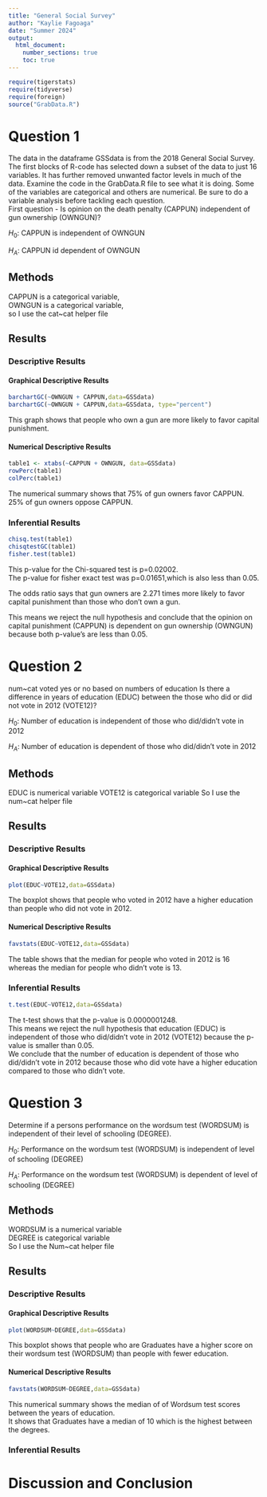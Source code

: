 ```yaml
---
title: "General Social Survey"
author: "Kaylie Fagoaga"
date: "Summer 2024"
output: 
  html_document:
    number_sections: true
    toc: true
---
```



```r
require(tigerstats)
require(tidyverse)
require(foreign)
source("GrabData.R")
```




#  Question 1

<!--In this section you explain what you are trying to show.  Where did the data come from?  What is the research or other question you are trying to answer?!-->

The data in the dataframe GSSdata is from the 2018 General Social Survey. The first blocks of R-code has selected down a subset of the data to just 16 variables. It has further removed unwanted factor levels in much of the data. Examine the code in the GrabData.R file to see what it is doing. Some of the variables are categorical and others are numerical. Be sure to do a variable analysis before tackling each question.  
First question - Is opinion on the death penalty (CAPPUN) independent of gun ownership (OWNGUN)?

$H_0$: CAPPUN is independent of OWNGUN 

$H_A$: CAPPUN id dependent of OWNGUN

## Methods

<!--Decide on your methods:  use "variable analysis" or other appropriate descriptors.  Make sure to choose at least one graphical method and at least one numerical method.!-->
CAPPUN is a categorical variable,  
OWNGUN is a categorical variable,   
so I use the cat~cat helper file

## Results

<!--Divide this section into two sub-sections:  One for your descriptive  results and one for your inferential results.!-->

### Descriptive Results

#### Graphical Descriptive Results

```r
barchartGC(~OWNGUN + CAPPUN,data=GSSdata)
barchartGC(~OWNGUN + CAPPUN,data=GSSdata, type="percent")

```

This graph shows that people who own a gun are more likely to favor capital punishment.     




<!--Graphical results here.  Make sure to show your code.  Provide appropriate labels for axes, giving units if possible, and provide a good title for the graph, too.  Use the graphical results to describe the patterns if any that exist in the data as focused toward the research question!-->

#### Numerical Descriptive Results


<!--Numerical results go here. Use the numerical results to describe the patterns if any that exist in the data as focused toward the research question!-->
```r
table1 <- xtabs(~CAPPUN + OWNGUN, data=GSSdata)
rowPerc(table1)
colPerc(table1)
```

The numerical summary shows that 75% of gun owners favor CAPPUN. 25% of gun owners oppose CAPPUN.   


### Inferential Results

```r
chisq.test(table1)
chisqtestGC(table1)
fisher.test(table1)
```

This p-value for the Chi-squared test is p=0.02002.   
The p-value for fisher exact test was p=0.01651,which is also less than 0.05. 

The odds ratio says that gun owners are 2.271 times more likely to favor capital punishment than those who don't own a gun.  

This means we reject the null hypothesis and conclude that the opinion on capital punishment (CAPPUN) is dependent on gun ownership (OWNGUN) because both p-value's are less than 0.05.    



<!--State hypothesis clearly.  Make sure your discussion of the inferential test covers all the aspects that the test output produces, such as test statistic, p-value etc.  Make a decision about the null hypothesis, explain the assumptions on which the selected test/procedure was based, and why the chosen procedure satisfys the assumptions and is appropriate to answer the research question!-->

#  Question 2

<!--In this section you explain what you are trying to show.  Where did the data come from?  What is the research or other question you are trying to answer?!-->
num~cat voted yes or no based on numbers of education 
Is there a difference in years of education (EDUC) between the those who did or did not vote in 2012 (VOTE12)?

$H_0$: Number of education is independent of those who did/didn't vote in 2012

$H_A$: Number of education is dependent of those who did/didn't vote in 2012

## Methods

<!--Decide on your methods:  use "variable analysis" or other appropriate descriptors.  Make sure to choose at least one graphical method and at least one numerical method.!-->

EDUC is numerical variable
VOTE12 is categorical variable
So I use the num~cat helper file

## Results

<!--Divide this section into two sub-sections:  One for your descriptive  results and one for your inferential results.!-->

### Descriptive Results

#### Graphical Descriptive Results
```r
plot(EDUC~VOTE12,data=GSSdata)
```

The boxplot shows that people who voted in 2012 have a higher education than people who did not vote in 2012.


<!--Graphical results here.  Make sure to show your code.  Provide appropriate labels for axes, giving units if possible, and provide a good title for the graph, too.  Use the graphical results to describe the patterns if any that exist in the data as focused toward the research question!-->

#### Numerical Descriptive Results
```r
favstats(EDUC~VOTE12,data=GSSdata)
```

The table shows that the median for people who voted in 2012 is 16 whereas the median for people who didn't vote is 13. 


<!--Numerical results go here. Use the numerical results to describe the patterns if any that exist in the data as focused toward the research question!-->

### Inferential Results
```r
t.test(EDUC~VOTE12,data=GSSdata)
```

The t-test shows that the p-value is 0.0000001248.  
This means we reject the null hypothesis that education (EDUC) is independent of those who did/didn't vote in 2012 (VOTE12) because the p-value is smaller than 0.05.   
We conclude that the number of education is dependent of those who did/didn't vote in 2012 because those who did vote have a higher education compared to those who didn't vote.

<!--State hypothesis clearly.  Make sure your discussion of the inferential test covers all the aspects that the test output produces, such as test statistic, p-value etc.  Make a decision about the null hypothesis, explain the assumptions on which the selected test/procedure was based, and why the chosen procedure satisfys the assumptions and is appropriate to answer the research question!-->

#  Question 3

<!--In this section you explain what you are trying to show.  Where did the data come from?  What is the research or other question you are trying to answer?!-->

Determine if a persons performance on the wordsum test (WORDSUM) is independent of their level of schooling (DEGREE).

$H_0$: Performance on the wordsum test (WORDSUM) is independent of level of schooling (DEGREE)  

$H_A$: Performance on the wordsum test (WORDSUM) is dependent of level of schooling (DEGREE)   

## Methods
WORDSUM is a numerical variable  
DEGREE is categorical variable  
So I use the Num~cat helper file  

<!--Decide on your methods:  use "variable analysis" or other appropriate descriptors.  Make sure to choose at least one graphical method and at least one numerical method.!-->

## Results

<!--Divide this section into two sub-sections:  One for your descriptive  results and one for your inferential results.!-->

### Descriptive Results

#### Graphical Descriptive Results

```r
plot(WORDSUM~DEGREE,data=GSSdata)
```

This boxplot shows that people who are Graduates have a higher score on their wordsum test (WORDSUM) than people with fewer education.  


<!--Graphical results here.  Make sure to show your code.  Provide appropriate labels for axes, giving units if possible, and provide a good title for the graph, too.  Use the graphical results to describe the patterns if any that exist in the data as focused toward the research question!-->

#### Numerical Descriptive Results

```r
favstats(WORDSUM~DEGREE,data=GSSdata)
```

This numerical summary shows the median of of Wordsum test scores between the years of education.  
It shows that Graduates have a median of 10 which is the highest between the degrees.   

<!--Numerical results go here. Use the numerical results to describe the patterns if any that exist in the data as focused toward the research question!-->

### Inferential Results


<!--State hypothesis clearly.  Make sure your discussion of the inferential test covers all the aspects that the test output produces, such as test statistic, p-value etc.  Make a decision about the null hypothesis, explain the assumptions on which the selected test/procedure was based, and why the chosen procedure satisfys the assumptions and is appropriate to answer the research question!-->


# Discussion and Conclusion

<!--Discussion and conclusion here.  If you found a relationship be sure to consider whether the relationship occurs because one of the variavbles causes the other, or whether they perhasps are related for some other reason.  Watch the chapter 6 videos from the GeorgeTown videos collection.!-->

